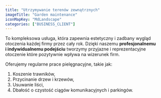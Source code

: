 ```yaml
---
title: "Utrzymywanie terenów zewnątrznych"
imageTitle: "Garden maintenance"
iconMapKey: "MdLandscape"
categories: ["BUSINESS_CLIENT"]
---
```


To kompleksowa usługa, która zapewnia estetyczny i zadbany wygląd otoczenia każdej firmy przez cały rok. Dzięki naszemu **profesjonalnemu i indywidualnemu podejściu** tworzymy przyjazne i reprezentacyjne otoczenie które pozytywnie wpływa na wizerunek firm.

Oferujemy regularne prace pielęgnacyjne, takie jak:

1. Koszenie trawników,
1. Przycinanie drzew i krzewów,
1. Usuwanie liści,
1. Dbałość o czystość ciągów komunikacyjnych i parkingów.
